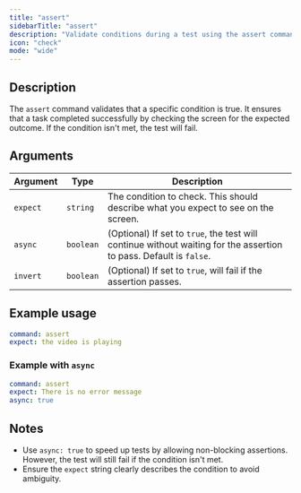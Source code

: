 ```yaml
---
title: "assert"
sidebarTitle: "assert"
description: "Validate conditions during a test using the assert command."
icon: "check"
mode: "wide"
---
```



<Replay />
<Example />

## Description

The `assert` command validates that a specific condition is true. It ensures that a task completed successfully by checking the screen for the expected outcome. If the condition isn't met, the test will fail.

## Arguments

| Argument | Type      | Description                                                                                                        |
| -------- | --------- | ------------------------------------------------------------------------------------------------------------------ |
| `expect` | `string`  | The condition to check. This should describe what you expect to see on the screen.                                 |
| `async`  | `boolean` | (Optional) If set to `true`, the test will continue without waiting for the assertion to pass. Default is `false`. |
| `invert` | `boolean` | (Optional) If set to `true`, will fail if the assertion passes.                                                    |

## Example usage

```yaml
command: assert
expect: the video is playing
```

### Example with `async`

```yaml
command: assert
expect: There is no error message
async: true
```

## Notes

- Use `async: true` to speed up tests by allowing non-blocking assertions. However, the test will still fail if the condition isn't met.
- Ensure the `expect` string clearly describes the condition to avoid ambiguity.
